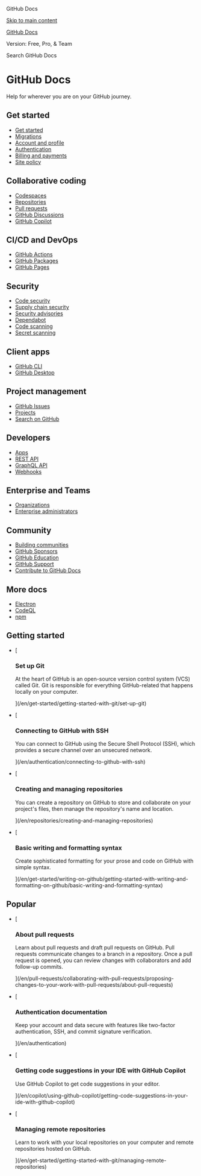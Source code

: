 GitHub Docs

[Skip to main content](#main-content)

[GitHub Docs](/en)

Version: Free, Pro, & Team

Search GitHub Docs

GitHub Docs
===========

Help for wherever you are on your GitHub journey.

Get started
-----------

*   [Get started](/en/get-started)
*   [Migrations](/en/migrations)
*   [Account and profile](/en/account-and-profile)
*   [Authentication](/en/authentication)
*   [Billing and payments](/en/billing)
*   [Site policy](/en/site-policy)

Collaborative coding
--------------------

*   [Codespaces](/en/codespaces)
*   [Repositories](/en/repositories)
*   [Pull requests](/en/pull-requests)
*   [GitHub Discussions](/en/discussions)
*   [GitHub Copilot](/en/copilot)

CI/CD and DevOps
----------------

*   [GitHub Actions](/en/actions)
*   [GitHub Packages](/en/packages)
*   [GitHub Pages](/en/pages)

Security
--------

*   [Code security](/en/code-security)
*   [Supply chain security](/en/code-security/supply-chain-security)
*   [Security advisories](/en/code-security/security-advisories)
*   [Dependabot](/en/code-security/dependabot)
*   [Code scanning](/en/code-security/code-scanning)
*   [Secret scanning](/en/code-security/secret-scanning)

Client apps
-----------

*   [GitHub CLI](/en/github-cli)
*   [GitHub Desktop](/en/desktop)

Project management
------------------

*   [GitHub Issues](/en/issues)
*   [Projects](/en/issues/planning-and-tracking-with-projects)
*   [Search on GitHub](/en/search-github)

Developers
----------

*   [Apps](/en/apps)
*   [REST API](/en/rest)
*   [GraphQL API](/en/graphql)
*   [Webhooks](/en/webhooks)

Enterprise and Teams
--------------------

*   [Organizations](/en/organizations)
*   [Enterprise administrators](/en/enterprise-cloud@latest/admin)

Community
---------

*   [Building communities](/en/communities)
*   [GitHub Sponsors](/en/sponsors)
*   [GitHub Education](/en/education)
*   [GitHub Support](/en/support)
*   [Contribute to GitHub Docs](/en/contributing)

More docs
---------

*   [Electron](https://electronjs.org/docs/latest)
*   [CodeQL](https://codeql.github.com/docs)
*   [npm](https://docs.npmjs.com/)

Getting started
---------------

*   [
    
    ### Set up Git
    
    At the heart of GitHub is an open-source version control system (VCS) called Git. Git is responsible for everything GitHub-related that happens locally on your computer.
    
    ](/en/get-started/getting-started-with-git/set-up-git)
    
*   [
    
    ### Connecting to GitHub with SSH
    
    You can connect to GitHub using the Secure Shell Protocol (SSH), which provides a secure channel over an unsecured network.
    
    ](/en/authentication/connecting-to-github-with-ssh)
    
*   [
    
    ### Creating and managing repositories
    
    You can create a repository on GitHub to store and collaborate on your project's files, then manage the repository's name and location.
    
    ](/en/repositories/creating-and-managing-repositories)
    
*   [
    
    ### Basic writing and formatting syntax
    
    Create sophisticated formatting for your prose and code on GitHub with simple syntax.
    
    ](/en/get-started/writing-on-github/getting-started-with-writing-and-formatting-on-github/basic-writing-and-formatting-syntax)
    

Popular
-------

*   [
    
    ### About pull requests
    
    Learn about pull requests and draft pull requests on GitHub. Pull requests communicate changes to a branch in a repository. Once a pull request is opened, you can review changes with collaborators and add follow-up commits.
    
    ](/en/pull-requests/collaborating-with-pull-requests/proposing-changes-to-your-work-with-pull-requests/about-pull-requests)
    
*   [
    
    ### Authentication documentation
    
    Keep your account and data secure with features like two-factor authentication, SSH, and commit signature verification.
    
    ](/en/authentication)
    
*   [
    
    ### Getting code suggestions in your IDE with GitHub Copilot
    
    Use GitHub Copilot to get code suggestions in your editor.
    
    ](/en/copilot/using-github-copilot/getting-code-suggestions-in-your-ide-with-github-copilot)
    
*   [
    
    ### Managing remote repositories
    
    Learn to work with your local repositories on your computer and remote repositories hosted on GitHub.
    
    ](/en/get-started/getting-started-with-git/managing-remote-repositories)